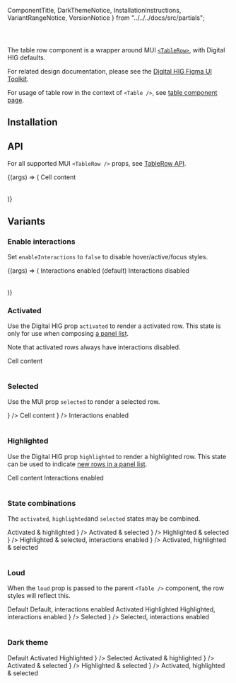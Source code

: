   ComponentTitle,
  DarkThemeNotice,
  InstallationInstructions,
  VariantRangeNotice,
  VersionNotice
} from "../../../docs/src/partials";

<Meta
  args={defaultProps}
  argTypes={componentArgs}
  component={TableRow}
  id="components/table-row"
  title="Digital HIG/Components/Table/Table row"
/>

<ComponentTitle name="Table row" status="Stable" />

<code>
  <VersionNotice packageName="table-row" version={version} />
</code>

The table row component is a wrapper around MUI [`<TableRow>`](https://mui.com/material-ui/api/table-row/), with Digital HIG defaults.

For related design documentation, please see the [Digital HIG Figma UI Toolkit](https://www.figma.com/file/NpV47EII6zCxkpPoChejg0/%E2%9D%96-iccc-UI-toolkit?node-id=9009%3A200194).

For usage of table row in the context of `<Table />`, see [table component page](/docs/components-table--api).

## Installation

<InstallationInstructions
  name={name}
  peerDependencies={peerDependencies}
  componentImport="TableRow"
/>

## API

For all supported MUI `<TableRow />` props, see [TableRow API](https://mui.com/material-ui/api/table-row/).

<Canvas>
  <Story name="API">
    {(args) => (
      <Table>
        <TableBody>
          <TableRow {...args}>
            <TableCell>Cell content</TableCell>
          </TableRow>
        </TableBody>
      </Table>
    )}
  </Story>
</Canvas>

<ArgsTable story="API" />

## Variants

<VariantRangeNotice />

### Enable interactions

Set `enableInteractions` to `false` to disable hover/active/focus styles.

<Canvas>
  <Story name="Enable interactions">
    {(args) => (
      <Table>
        <TableBody>
          <TableRow>
            <TableCell>Interactions enabled (default)</TableCell>
          </TableRow>
          <TableRow enableInteractions={false}>
            <TableCell>Interactions disabled</TableCell>
          </TableRow>
        </TableBody>
      </Table>
    )}
  </Story>
</Canvas>

### Activated

Use the Digital HIG prop `activated` to render a activated row. This state is only for use when composing [a panel list](/docs/components-panel-list--api).

Note that activated rows always have interactions disabled.

<Canvas>
  <Story name="Activated">
    <Table>
      <TableBody>
        <TableRow activated enableInteractions={false}>
          <TableCell>Cell content</TableCell>
        </TableRow>
      </TableBody>
    </Table>
  </Story>
</Canvas>

### Selected

Use the MUI prop `selected` to render a selected row.

<Canvas>
  <Story name="Selected">
    <Table>
      <TableBody>
        <TableRow selected enableInteractions={false}>
          <TableCell padding="checkbox">
            <FormControlLabel control={<Checkbox checked />} />
          </TableCell>
          <TableCell>Cell content</TableCell>
        </TableRow>
        <TableRow selected>
          <TableCell padding="checkbox">
            <FormControlLabel control={<Checkbox checked />} />
          </TableCell>
          <TableCell>Interactions enabled</TableCell>
        </TableRow>
      </TableBody>
    </Table>
  </Story>
</Canvas>

### Highlighted

Use the Digital HIG prop `highlighted` to render a highlighted row. This state can be used to indicate [new rows in a panel list](/docs/components-panel-list--new-story).

<Canvas>
  <Story name="Highlighted">
    <Table>
      <TableBody>
        <TableRow highlighted enableInteractions={false}>
          <TableCell>Cell content</TableCell>
        </TableRow>
        <TableRow highlighted>
          <TableCell>Interactions enabled</TableCell>
        </TableRow>
      </TableBody>
    </Table>
  </Story>
</Canvas>

### State combinations

The `activated`, `highlighted`and `selected` states may be combined.

<Canvas>
  <Story name="State combinations">
    <Table>
      <TableBody>
        <TableRow activated highlighted enableInteractions={false}>
          <TableCell padding="checkbox" />
          <TableCell>Activated & highlighted</TableCell>
        </TableRow>
        <TableRow activated selected enableInteractions={false}>
          <TableCell padding="checkbox">
            <FormControlLabel control={<Checkbox checked />} />
          </TableCell>
          <TableCell>Activated & selected</TableCell>
        </TableRow>
        <TableRow highlighted selected enableInteractions={false}>
          <TableCell padding="checkbox">
            <FormControlLabel control={<Checkbox checked />} />
          </TableCell>
          <TableCell>Highlighted & selected</TableCell>
        </TableRow>
        <TableRow highlighted selected>
          <TableCell padding="checkbox">
            <FormControlLabel control={<Checkbox checked />} />
          </TableCell>
          <TableCell>Highlighted & selected, interactions enabled</TableCell>
        </TableRow>
        <TableRow activated highlighted selected enableInteractions={false}>
          <TableCell padding="checkbox">
            <FormControlLabel control={<Checkbox checked />} />
          </TableCell>
          <TableCell>Activated, highlighted & selected</TableCell>
        </TableRow>
      </TableBody>
    </Table>
  </Story>
</Canvas>

### Loud

When the `loud` prop is passed to the parent `<Table />` component, the row styles will reflect this.

<Canvas>
  <Story name="Loud">
    <Table loud>
      <TableBody>
        <TableRow enableInteractions={false}>
          <TableCell padding="checkbox" />
          <TableCell>Default</TableCell>
        </TableRow>
        <TableRow>
          <TableCell padding="checkbox" />
          <TableCell>Default, interactions enabled</TableCell>
        </TableRow>
        <TableRow activated enableInteractions={false}>
          <TableCell padding="checkbox" />
          <TableCell>Activated</TableCell>
        </TableRow>
        <TableRow highlighted enableInteractions={false}>
          <TableCell padding="checkbox" />
          <TableCell>Highlighted</TableCell>
        </TableRow>
        <TableRow highlighted>
          <TableCell padding="checkbox" />
          <TableCell>Highlighted, interactions enabled</TableCell>
        </TableRow>
        <TableRow selected enableInteractions={false}>
          <TableCell padding="checkbox">
            <FormControlLabel control={<Checkbox checked />} />
          </TableCell>
          <TableCell>Selected</TableCell>
        </TableRow>
        <TableRow selected>
          <TableCell padding="checkbox">
            <FormControlLabel control={<Checkbox checked />} />
          </TableCell>
          <TableCell>Selected, interactions enabled</TableCell>
        </TableRow>
      </TableBody>
    </Table>
  </Story>
</Canvas>

### Dark theme

<DarkThemeNotice />

<Canvas>
  <Story name="Dark theme" parameters={{ theme: "dark" }}>
    <Table>
      <TableBody>
        <TableRow>
          <TableCell padding="checkbox" />
          <TableCell>Default</TableCell>
        </TableRow>
        <TableRow activated enableInteractions={false}>
          <TableCell padding="checkbox" />
          <TableCell>Activated</TableCell>
        </TableRow>
        <TableRow highlighted>
          <TableCell padding="checkbox" />
          <TableCell>Highlighted</TableCell>
        </TableRow>
        <TableRow selected>
          <TableCell padding="checkbox">
            <FormControlLabel control={<Checkbox checked />} />
          </TableCell>
          <TableCell>Selected</TableCell>
        </TableRow>
        <TableRow activated highlighted enableInteractions={false}>
          <TableCell padding="checkbox" />
          <TableCell>Activated & highlighted</TableCell>
        </TableRow>
        <TableRow activated selected enableInteractions={false}>
          <TableCell padding="checkbox">
            <FormControlLabel control={<Checkbox checked />} />
          </TableCell>
          <TableCell>Activated & selected</TableCell>
        </TableRow>
        <TableRow highlighted selected>
          <TableCell padding="checkbox">
            <FormControlLabel control={<Checkbox checked />} />
          </TableCell>
          <TableCell>Highlighted & selected</TableCell>
        </TableRow>
        <TableRow activated highlighted selected enableInteractions={false}>
          <TableCell padding="checkbox">
            <FormControlLabel control={<Checkbox checked />} />
          </TableCell>
          <TableCell>Activated, highlighted & selected</TableCell>
        </TableRow>
      </TableBody>
    </Table>
  </Story>
</Canvas>
